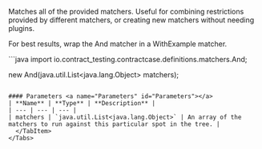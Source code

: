 
Matches all of the provided matchers. Useful for combining restrictions provided by different matchers, or creating new matchers without needing plugins.

For best results, wrap the And matcher in a WithExample matcher.

<Tabs groupId="language">
  <TabItem value="java" label="Java">
```java
import io.contract_testing.contractcase.definitions.matchers.And;

new And(java.util.List<java.lang.Object> matchers);
```

#### Parameters <a name="Parameters" id="Parameters"></a>
| **Name** | **Type** | **Description** |
| --- | --- | --- |
| matchers | `java.util.List<java.lang.Object>` | An array of the matchers to run against this particular spot in the tree. |
  </TabItem>
</Tabs>
